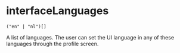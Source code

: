 # interfaceLanguages

`("en" | "nl")[]`

A list of languages. The user can set the UI language in any of these languages through the profile screen.
